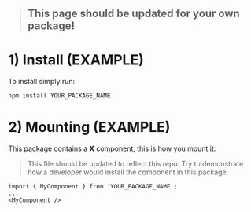 
<Meta title="Getting started / Install" />

> ## This page should be updated for your own package!

# 1) Install (EXAMPLE)

To install simply run:

```
npm install YOUR_PACKAGE_NAME
```

# 2) Mounting (EXAMPLE)

This package contains a **X** component, this is how you mount it:

> This file should be updated to reflect this repo. Try to demonstrate how a developer would install the component in this package.

```
import { MyComponent } from 'YOUR_PACKAGE_NAME';
...
<MyComponent />
```

